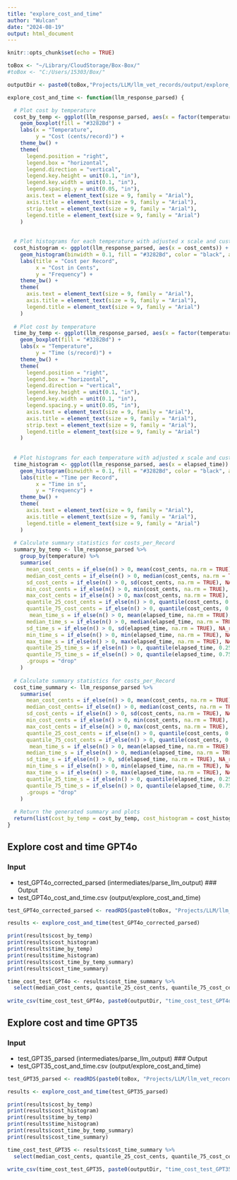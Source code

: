 ```yaml
---
title: "explore_cost_and_time"
author: "Wulcan"
date: "2024-08-19"
output: html_document
---
```


```r
knitr::opts_chunk$set(echo = TRUE)
```

```r
toBox <- "~/Library/CloudStorage/Box-Box/"
#toBox <- "C:/Users/15303/Box/"

outputDir <- paste0(toBox,"Projects/LLM/llm_vet_records/output/explore_cost_and_time/")

explore_cost_and_time <- function(llm_response_parsed) {

  # Plot cost by temperature
  cost_by_temp <- ggplot(llm_response_parsed, aes(x = factor(temperature), y = cost_cents)) +
    geom_boxplot(fill = "#3282Bd") +
    labs(x = "Temperature",
         y = "Cost (cents/record)") +
    theme_bw() +
    theme(
      legend.position = "right", 
      legend.box = "horizontal",
      legend.direction = "vertical", 
      legend.key.height = unit(0.1, "in"),  
      legend.key.width = unit(0.1, "in"),  
      legend.spacing.y = unit(0.05, "in"),  
      axis.text = element_text(size = 9, family = "Arial"),
      axis.title = element_text(size = 9, family = "Arial"),
      strip.text = element_text(size = 9, family = "Arial"),
      legend.title = element_text(size = 9, family = "Arial")
    ) 
  
  
  # Plot histograms for each temperature with adjusted x scale and custom facet labels
  cost_histogram <- ggplot(llm_response_parsed, aes(x = cost_cents)) +
    geom_histogram(binwidth = 0.1, fill = "#3282Bd", color = "black", alpha = 0.7) +
    labs(title = "Cost per Record",
         x = "Cost in Cents",
         y = "Frequency") +
    theme_bw() +
    theme(
      axis.text = element_text(size = 9, family = "Arial"),
      axis.title = element_text(size = 9, family = "Arial"),  
      legend.title = element_text(size = 9, family = "Arial")
    )
  
  # Plot cost by temperature
  time_by_temp <- ggplot(llm_response_parsed, aes(x = factor(temperature), y = elapsed_time)) +
    geom_boxplot(fill = "#3282Bd") +
    labs(x = "Temperature",
         y = "Time (s/record)") +
    theme_bw() +
    theme(
      legend.position = "right", 
      legend.box = "horizontal",
      legend.direction = "vertical", 
      legend.key.height = unit(0.1, "in"),  
      legend.key.width = unit(0.1, "in"),  
      legend.spacing.y = unit(0.05, "in"),  
      axis.text = element_text(size = 9, family = "Arial"),
      axis.title = element_text(size = 9, family = "Arial"),
      strip.text = element_text(size = 9, family = "Arial"),
      legend.title = element_text(size = 9, family = "Arial")
    ) 
  
  
  # Plot histograms for each temperature with adjusted x scale and custom facet labels
  time_histogram <- ggplot(llm_response_parsed, aes(x = elapsed_time)) +
    geom_histogram(binwidth = 0.1, fill = "#3282Bd", color = "black", alpha = 0.7) +
    labs(title = "Time per Record",
         x = "Time in s",
         y = "Frequency") +
    theme_bw() +
    theme(
      axis.text = element_text(size = 9, family = "Arial"),
      axis.title = element_text(size = 9, family = "Arial"),  
      legend.title = element_text(size = 9, family = "Arial")
    )
  
  # Calculate summary statistics for costs_per_Record
  summary_by_temp <- llm_response_parsed %>%
    group_by(temperature) %>%
    summarise(
      mean_cost_cents = if_else(n() > 0, mean(cost_cents, na.rm = TRUE), NA_real_),
      median_cost_cents = if_else(n() > 0, median(cost_cents, na.rm = TRUE), NA_real_),
      sd_cost_cents = if_else(n() > 0, sd(cost_cents, na.rm = TRUE), NA_real_),
      min_cost_cents = if_else(n() > 0, min(cost_cents, na.rm = TRUE), NA_real_),
      max_cost_cents = if_else(n() > 0, max(cost_cents, na.rm = TRUE), NA_real_),
      quantile_25_cost_cents = if_else(n() > 0, quantile(cost_cents, 0.25, na.rm = TRUE), NA_real_),
      quantile_75_cost_cents = if_else(n() > 0, quantile(cost_cents, 0.75, na.rm = TRUE), NA_real_),
       mean_time_s = if_else(n() > 0, mean(elapsed_time, na.rm = TRUE), NA_real_),
      median_time_s = if_else(n() > 0, median(elapsed_time, na.rm = TRUE), NA_real_),
      sd_time_s = if_else(n() > 0, sd(elapsed_time, na.rm = TRUE), NA_real_),
      min_time_s = if_else(n() > 0, min(elapsed_time, na.rm = TRUE), NA_real_),
      max_time_s = if_else(n() > 0, max(elapsed_time, na.rm = TRUE), NA_real_),
      quantile_25_time_s = if_else(n() > 0, quantile(elapsed_time, 0.25, na.rm = TRUE), NA_real_),
      quantile_75_time_s = if_else(n() > 0, quantile(elapsed_time, 0.75, na.rm = TRUE), NA_real_),
      .groups = "drop"
    )
  
  # Calculate summary statistics for costs_per_Record
  cost_time_summary <- llm_response_parsed %>%
    summarise(
      mean_cost_cents = if_else(n() > 0, mean(cost_cents, na.rm = TRUE), NA_real_),
      median_cost_cents= if_else(n() > 0, median(cost_cents, na.rm = TRUE), NA_real_),
      sd_cost_cents = if_else(n() > 0, sd(cost_cents, na.rm = TRUE), NA_real_),
      min_cost_cents = if_else(n() > 0, min(cost_cents, na.rm = TRUE), NA_real_),
      max_cost_cents = if_else(n() > 0, max(cost_cents, na.rm = TRUE), NA_real_),
      quantile_25_cost_cents = if_else(n() > 0, quantile(cost_cents, 0.25, na.rm = TRUE), NA_real_),
      quantile_75_cost_cents = if_else(n() > 0, quantile(cost_cents, 0.75, na.rm = TRUE), NA_real_),
       mean_time_s = if_else(n() > 0, mean(elapsed_time, na.rm = TRUE), NA_real_),
      median_time_s = if_else(n() > 0, median(elapsed_time, na.rm = TRUE), NA_real_),
      sd_time_s = if_else(n() > 0, sd(elapsed_time, na.rm = TRUE), NA_real_),
      min_time_s = if_else(n() > 0, min(elapsed_time, na.rm = TRUE), NA_real_),
      max_time_s = if_else(n() > 0, max(elapsed_time, na.rm = TRUE), NA_real_),
      quantile_25_time_s = if_else(n() > 0, quantile(elapsed_time, 0.25, na.rm = TRUE), NA_real_),
      quantile_75_time_s = if_else(n() > 0, quantile(elapsed_time, 0.75, na.rm = TRUE), NA_real_),
      .groups = "drop"
    )
  
  # Return the generated summary and plots
  return(list(cost_by_temp = cost_by_temp, cost_histogram = cost_histogram, time_by_temp = time_by_temp, time_histogram = time_histogram,  cost_time_by_temp_summary = summary_by_temp, cost_time_summary = cost_time_summary))
}
```


## Explore cost and time GPT4o
### Input
- test_GPT4o_corrected_parsed (intermediates/parse_llm_output)
### Output
- test_GPT4o_cost_and_time.csv (output/explore_cost_and_time)
```r
test_GPT4o_corrected_parsed <- readRDS(paste0(toBox, "Projects/LLM/llm_vet_records/intermediates/parse_llm_output/test_GPT4o_corrected_parsed.rds"))

results <- explore_cost_and_time(test_GPT4o_corrected_parsed)

print(results$cost_by_temp)
print(results$cost_histogram)
print(results$time_by_temp)
print(results$time_histogram)
print(results$cost_time_by_temp_summary)
print(results$cost_time_summary)

time_cost_test_GPT4o <- results$cost_time_summary %>% 
  select(median_cost_cents, quantile_25_cost_cents, quantile_75_cost_cents, median_time_s, quantile_25_time_s, quantile_75_time_s) 
  
write_csv(time_cost_test_GPT4o, paste0(outputDir, "time_cost_test_GPT4o.csv"))
```

## Explore cost and time GPT35
### Input
- test_GPT35_parsed (intermediates/parse_llm_output)
### Output
- test_GPT35_cost_and_time.csv (output/explore_cost_and_time)
```r
test_GPT35_parsed <- readRDS(paste0(toBox, "Projects/LLM/llm_vet_records/intermediates/parse_llm_output/test_GPT35_parsed.rds"))

results <- explore_cost_and_time(test_GPT35_parsed)

print(results$cost_by_temp)
print(results$cost_histogram)
print(results$time_by_temp)
print(results$time_histogram)
print(results$cost_time_by_temp_summary)
print(results$cost_time_summary)

time_cost_test_GPT35 <- results$cost_time_summary %>% 
  select(median_cost_cents, quantile_25_cost_cents, quantile_75_cost_cents, median_time_s, quantile_25_time_s, quantile_75_time_s)
  
write_csv(time_cost_test_GPT35, paste0(outputDir, "time_cost_test_GPT35.csv"))
```


